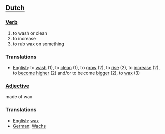 ==[[Dutch]]==

===[[Verb]]===

#to wash or clean
#to increase
#to rub wax on something

===Translations===

*[[English]]: to [[wash]] (1), to [[clean]] (1), to [[grow]] (2), to [[rise]] (2), to [[increase]] (2), to [[become]] [[high]]er (2) and/or to become [[big]]ger (2), to [[wax]] (3)

===[[Adjective]]===

made of wax

===Translations===

*[[English]]: [[wax]]
*[[German]]: [[Wachs]]